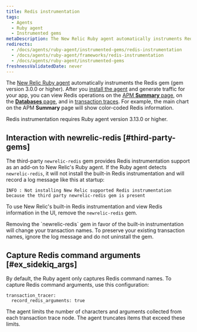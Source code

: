 ```yaml
---
title: Redis instrumentation
tags:
  - Agents
  - Ruby agent
  - Instrumented gems
metaDescription: The New Relic Ruby agent automatically instruments Redis tasks.
redirects:
  - /docs/agents/ruby-agent/instrumented-gems/redis-instrumentation
  - /docs/agents/ruby-agent/frameworks/redis-instrumentation
  - /docs/agents/ruby-agent/instrumented-gems
freshnessValidatedDate: never
---
```


The [New Relic Ruby agent](/docs/agents/ruby-agent/getting-started/new-relic-ruby) automatically instruments the Redis gem (gem version 3.0.0 or higher). After you [install the agent](/docs/agents/ruby-agent/installation-configuration/ruby-agent-installation) and generate traffic for your app, you can view Redis operations on the [APM <DoNotTranslate>**Summary**</DoNotTranslate> page](/docs/apm/applications-menu/monitoring/apm-overview-page), on the [<DoNotTranslate>**Databases**</DoNotTranslate> page](/docs/apm/applications-menu/monitoring/databases-slow-queries-page), and in [transaction traces](/docs/apm/transactions/transaction-traces/transaction-traces). For example, the main chart on the APM <DoNotTranslate>**Summary**</DoNotTranslate> page will show color-coded Redis information.

<Callout variant="tip">
  Redis instrumentation requires Ruby agent version 3.13.0 or higher.
</Callout>

## Interaction with newrelic-redis [#third-party-gems]

The third-party `newrelic-redis` gem provides Redis instrumentation support as an add-on to New Relic's Ruby agent. If the Ruby agent detects `newrelic-redis`, it will not install the built-in Redis instrumentation and will record a log message like this at startup:

```
INFO : Not installing New Relic supported Redis instrumentation because the third party newrelic-redis gem is present
```

To use New Relic's built-in Redis instrumentation and view Redis information in the UI, remove the `newrelic-redis` gem.

<Callout variant="important">
  Removing the `newrelic-redis` gem in favor of the built-in instrumentation will change your transaction names. To preserve your existing transaction names, ignore the log message and do not uninstall the gem.
</Callout>

## Capture Redis command arguments [#ex_sidekiq_args]

By default, the Ruby agent only captures Redis command names. To capture Redis command arguments, use this configuration:

```
transaction_tracer:
  record_redis_arguments: true
```

The agent limits the number of characters and arguments collected from each transaction trace node. The agent truncates items that exceed these limits.
